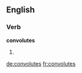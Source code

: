 
==English==

===Verb===
'''convolutes'''

# {{third-person singular of|convolute}}

[[de:convolutes]]
[[fr:convolutes]]